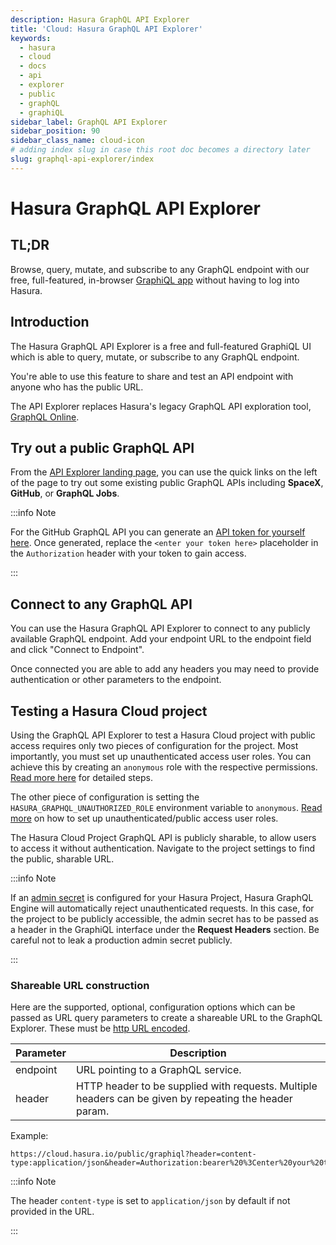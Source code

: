 ```yaml
---
description: Hasura GraphQL API Explorer
title: 'Cloud: Hasura GraphQL API Explorer'
keywords:
  - hasura
  - cloud
  - docs
  - api
  - explorer
  - public
  - graphQL
  - graphiQL
sidebar_label: GraphQL API Explorer
sidebar_position: 90
sidebar_class_name: cloud-icon
# adding index slug in case this root doc becomes a directory later
slug: graphql-api-explorer/index
---
```



# <Explorer /> Hasura GraphQL API Explorer

<ProductBadge ce free standard pro ee self />

## TL;DR

Browse, query, mutate, and subscribe to any GraphQL endpoint with our free, full-featured, in-browser
[GraphiQL app](https://cloud.hasura.io/public/graphiql) without having to log into Hasura.

## Introduction

The Hasura GraphQL API Explorer is a free and full-featured GraphiQL UI which is able to query, mutate, or subscribe to
any GraphQL endpoint.

You're able to use this feature to share and test an API endpoint with anyone who has the public URL.

The API Explorer replaces Hasura's legacy GraphQL API exploration tool, [GraphQL Online](https://graphiql-online.com/).

## Try out a public GraphQL API

From the [API Explorer landing page](https://cloud.hasura.io/public/graphiql), you can use the quick links on the left
of the page to try out some existing public GraphQL APIs including **SpaceX**, **GitHub**, or **GraphQL Jobs**.

<Thumbnail
  src="/img/api-explorer/connect-to-existing-api_graphql-api-explorer_v1.png"
  alt="API Explorer Landing Page"
  width="1146px"
/>

:::info Note

For the GitHub GraphQL API you can generate an [API token for yourself here](https://github.com/settings/tokens). Once
generated, replace the `<enter your token here>` placeholder in the `Authorization` header with your token to gain
access.

:::

## Connect to any GraphQL API

You can use the Hasura GraphQL API Explorer to connect to any publicly available GraphQL endpoint. Add your endpoint URL
to the endpoint field and click "Connect to Endpoint".

<Thumbnail
  src="/img/api-explorer/connect-to-api_graphql-api-explorer_v1.png"
  alt="API Explorer Share Link"
  width="1146px"
/>

Once connected you are able to add any headers you may need to provide authentication or other parameters to the
endpoint.

<Thumbnail
  src="/img/api-explorer/add-headers_graphql-api-explorer_v1.png"
  alt="API Explorer Share Link"
  width="1146px"
/>

## Testing a Hasura Cloud project

Using the GraphQL API Explorer to test a Hasura Cloud project with public access requires only two pieces of
configuration for the project. Most importantly, you must set up unauthenticated access user roles. You can achieve this
by creating an `anonymous` role with the respective permissions.
[Read more here](/auth/authorization/permissions/common-roles-auth-examples.mdx#unauthorized-users-example) for detailed
steps.

The other piece of configuration is setting the `HASURA_GRAPHQL_UNAUTHORIZED_ROLE` environment variable to `anonymous`.
[Read more](/auth/authentication/unauthenticated-access.mdx#configuring-unauthenticated--public-access) on how to set up
unauthenticated/public access user roles.

The Hasura Cloud Project GraphQL API is publicly sharable, to allow users to access it without authentication. Navigate
to the project settings to find the public, sharable URL.

<Thumbnail
  src="/img/api-explorer/share-link_graphql-api-explorer_v1.png"
  alt="API Explorer Share Link"
  width="1146px"
/>

:::info Note

If an [admin secret](/deployment/securing-graphql-endpoint.mdx) is configured for your Hasura Project, Hasura GraphQL
Engine will automatically reject unauthenticated requests. In this case, for the project to be publicly accessible, the
admin secret has to be passed as a header in the GraphiQL interface under the **Request Headers** section. Be careful
not to leak a production admin secret publicly.

<Thumbnail
  src="/img/api-explorer/admin-secret-header_graphql-api-explorer_v1.png"
  alt="API Explorer Header Admin Secret"
  width="1146px"
/>
:::

### Shareable URL construction

Here are the supported, optional, configuration options which can be passed as URL query parameters to create a
shareable URL to the GraphQL Explorer. These must be [http URL encoded](https://www.urlencoder.org/).

| Parameter | Description                                                                                            |
| --------- | ------------------------------------------------------------------------------------------------------ |
| endpoint  | URL pointing to a GraphQL service.                                                                     |
| header    | HTTP header to be supplied with requests. Multiple headers can be given by repeating the header param. |

Example:

```http
https://cloud.hasura.io/public/graphiql?header=content-type:application/json&header=Authorization:bearer%20%3Center%20your%20token%20here%3E&endpoint=https://api.github.com/graphql
```

:::info Note

The header `content-type` is set to `application/json` by default if not provided in the URL.

:::
